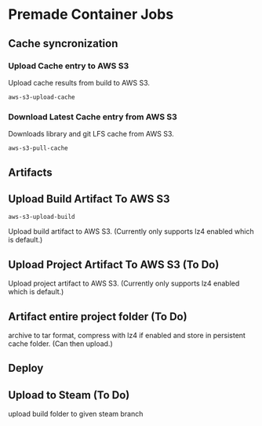 # Premade Container Jobs

## Cache syncronization

### Upload Cache entry to AWS S3

Upload cache results from build to AWS S3.

`aws-s3-upload-cache`

### Download Latest Cache entry from AWS S3

Downloads library and git LFS cache from AWS S3.

`aws-s3-pull-cache`

## Artifacts

## Upload Build Artifact To AWS S3

`aws-s3-upload-build`

Upload build artifact to AWS S3. (Currently only supports lz4 enabled which is default.)

## Upload Project Artifact To AWS S3 (To Do)

Upload project artifact to AWS S3. (Currently only supports lz4 enabled which is default.)

## Artifact entire project folder (To Do)

archive to tar format, compress with lz4 if enabled and store in persistent cache folder. (Can then
upload.)

## Deploy

## Upload to Steam (To Do)

upload build folder to given steam branch
